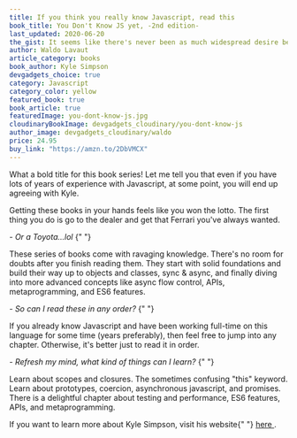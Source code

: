 ```yaml
---
title: If you think you really know Javascript, read this
book_title: You Don't Know JS yet, -2nd edition-
last_updated: 2020-06-20
the_gist: It seems like there's never been as much widespread desire before to learn JS. But with a million blogs, books, and videos out there, just where do you start? Get Started prepares you for the journey ahead, first surveying the language then detailing how the rest of the You Don't Know JS Yet book series guides you to knowing JS more deeply.
author: Waldo Lavaut
article_category: books
book_author: Kyle Simpson
devgadgets_choice: true
category: Javascript
category_color: yellow
featured_book: true
book_article: true
featuredImage: you-dont-know-js.jpg
cloudinaryBookImage: devgadgets_cloudinary/you-dont-know-js
author_image: devgadgets_cloudinary/waldo
price: 24.95
buy_link: "https://amzn.to/2DbVMCX"
---
```


<article className="mt-12 text-lg prose max-w-sm md:max-w-none text-cool-gray-500">

<p>
  What a bold title for this book series! Let me tell you that even if you have
  lots of years of experience with Javascript, at some point, you will end up
  agreeing with Kyle.
</p>

<p>
  Getting these books in your hands feels like you won the lotto. The first
  thing you do is go to the dealer and get that Ferrari you've always wanted.
</p>

<em className="text-base font-semibold text-cool-gray-600">
  - Or a Toyota...lol
</em>{" "}

<p>
  These series of books come with ravaging knowledge. There's no room for doubts
  after you finish reading them. They start with solid foundations and build
  their way up to objects and classes, sync & async, and finally diving into
  more advanced concepts like async flow control, APIs, metaprogramming, and ES6
  features.
</p>

<em className="text-base font-semibold text-cool-gray-600">
  - So can I read these in any order?
</em>{" "}

<p>
  If you already know Javascript and have been working full-time on this
  language for some time (years preferably), then feel free to jump into any
  chapter. Otherwise, it's better just to read it in order.
</p>

<em className="text-base font-semibold text-cool-gray-600">
  - Refresh my mind, what kind of things can I learn?
</em>{" "}

<p>
  Learn about scopes and closures. The sometimes confusing "this" keyword. Learn
  about prototypes, coercion, asynchronous javascript, and promises. There is a
  delightful chapter about testing and performance, ES6 features, APIs, and
  metaprogramming.
</p>

<p>
  If you want to learn more about Kyle Simpson, visit his website{" "}
  <a
    style={{ textDecoration: "underline", color: "#F47481" }}
    href="https://getify.com/"
    target="\_blank"
    rel="noreferrer"
  >
    here
  </a>
  .
</p>

</article>
